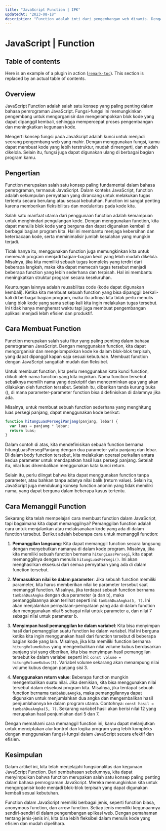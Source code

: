 ```yaml
---
title: "JavaScript Function | IPK"
updatedAt: "2023-08-18"
description: "Function adalah inti dari pengembangan web dinamis. Dengan JavaScript, kamu dapat membuat interaksi yang menarik dan fungsionalitas canggih di situs kamu. Pelajari cara membuat dan mengimplementasikan function dengan efisien untuk memberikan pengalaman yang luar biasa kepada pengunjung kamu. Temukan keajaiban kode yang kuat dalam menciptakan situs yang responsif dan mengesankan dengan bantuan function JavaScript."
---
```


# JavaScript | Function

## Table of contents

Here is an example of a plugin in action
([`remark-toc`](https://github.com/remarkjs/remark-toc)).
This section is replaced by an actual table of contents.

## Overview

JavaScript Function adalah salah satu konsep yang paling penting dalam bahasa pemrograman JavaScript. Fungsi-fungsi ini memungkinkan pengembang untuk mengorganisir dan mengelompokkan blok kode yang dapat dipanggil kembali, sehingga mempercepat proses pengembangan dan meningkatkan kegunaan kode.

Mengerti konsep fungsi pada JavaScript adalah kunci untuk menjadi seorang pengembang web yang mahir. Dengan menggunakan fungsi, kamu dapat membuat kode yang lebih terstruktur, mudah dimengerti, dan mudah dikelola. Selain itu, fungsi juga dapat digunakan ulang di berbagai bagian program kamu.

## Pengertian

Function merupakan salah satu konsep paling fundamental dalam bahasa pemrograman, termasuk JavaScript. Dalam konteks JavaScript, function adalah sekumpulan pernyataan yang dirancang untuk melakukan tugas tertentu secara berulang atau sesuai kebutuhan. Function ini sangat penting karena memberikan fleksibilitas dan modularitas pada kode kita.

Salah satu manfaat utama dari penggunaan function adalah kemampuan untuk menghindari pengulangan kode. Dengan menggunakan function, kita dapat menulis blok kode yang berguna dan dapat digunakan kembali di berbagai bagian program kita. Hal ini membantu menjaga kebersihan dan keterbacaan kode, serta meminimalisir jumlah kesalahan yang mungkin terjadi.

Tidak hanya itu, menggunakan function juga memungkinkan kita untuk memecah program menjadi bagian-bagian kecil yang lebih mudah dikelola. Misalnya, jika kita memiliki sebuah tugas kompleks yang terdiri dari beberapa langkah, maka kita dapat memecah tugas tersebut menjadi beberapa function yang lebih sederhana dan terpisah. Hal ini membantu meningkatkan struktur program secara keseluruhan.

Keuntungan lainnya adalah reusabilitas code (kode dapat digunakan kembali). Ketika kita membuat sebuah function yang bisa dipanggil berkali-kali di berbagai bagian program, maka itu artinya kita tidak perlu menulis ulang blok kode yang sama setiap kali kita ingin melakukan tugas tersebut. Ini tidak hanya menghemat waktu tapi juga membuat pengembangan aplikasi menjadi lebih efisien dan produktif.

## Cara Membuat Function

Function merupakan salah satu fitur yang paling penting dalam bahasa pemrograman JavaScript. Dengan menggunakan function, kita dapat mengorganisir dan mengelompokkan kode ke dalam blok-blok terpisah, yang dapat dipanggil kapan saja sesuai kebutuhan. Membuat function dengan JavaScript sangatlah mudah dan fleksibel.

Untuk membuat function, kita perlu menggunakan kata kunci function, diikuti oleh nama function yang kita inginkan. Nama function tersebut sebaiknya memilih nama yang deskriptif dan mencerminkan apa yang akan dilakukan oleh function tersebut. Setelah itu, diberikan tanda kurung buka (), di mana parameter-parameter function bisa didefinisikan di dalamnya jika ada.

Misalnya, untuk membuat sebuah function sederhana yang menghitung luas persegi panjang, dapat menggunakan kode berikut:

```javascript
function hitungLuasPersegiPanjang(panjang, lebar) {
  var luas = panjang * lebar;
  return luas;
}
```

Dalam contoh di atas, kita mendefinisikan sebuah function bernama hitungLuasPersegiPanjang dengan dua parameter yaitu panjang dan lebar. Di dalam body function tersebut, kita melakukan operasi perkalian antara kedua parameter untuk mendapatkan hasil luas persegi panjang. Setelah itu, nilai luas dikembalikan menggunakan kata kunci return.

Selain itu, perlu diingat bahwa kita dapat menggunakan function tanpa parameter, atau bahkan tanpa adanya nilai balik (return value). Selain itu, JavaScript juga mendukung konsep function anonim yang tidak memiliki nama, yang dapat berguna dalam beberapa kasus tertentu.

## Cara Memanggil Function

Sekarang kita telah mempelajari cara membuat function dalam JavaScript, tapi bagaimana kita dapat memanggilnya? Pemanggilan function adalah cara untuk menjalankan atau melaksanakan kode yang ada di dalam function tersebut. Berikut adalah beberapa cara untuk memanggil function:

1. **Pemanggilan langsung**: Kita dapat memanggil function secara langsung dengan menyebutkan namanya di dalam kode program. Misalnya, jika kita memiliki sebuah function bernama `hitungLuasPersegi`, kita dapat memanggilnya dengan menulis `hitungLuasPersegi()`. Ini akan menghasilkan eksekusi dari semua pernyataan yang ada di dalam function tersebut.

2. **Memasukkan nilai ke dalam parameter**: Jika sebuah function memiliki parameter, kita harus memberikan nilai ke parameter tersebut saat memanggil function. Misalnya, jika terdapat sebuah function bernama `tambahDuaAngka` dengan dua parameter (a dan b), maka pemanggilaannya akan terlihat seperti ini: `tambahDuaAngka(5, 7)`. Ini akan menjalankan pernyataan-pernyataan yang ada di dalam function dan menggunakan nilai 5 sebagai nilai untuk parameter a, dan nilai 7 sebagai nilai untuk parameter b.

3. **Menyimpan hasil pemanggilan ke dalam variabel**: Kita bisa menyimpan hasil dari pemanggilan suatu function ke dalam variabel. Hal ini berguna ketika kita ingin menggunakan hasil dari function tersebut di beberapa bagian kode yang lain. Misalnya, jika kita memiliki function bernama `hitungVolumeKubus` yang mengembalikan nilai volume kubus berdasarkan panjang sisi yang diberikan, kita bisa menyimpan hasil pemanggilan tersebut ke dalam variabel seperti ini: `const volume = hitungVolumeKubus(3)`. Variabel volume sekarang akan menampung nilai volume kubus dengan panjang sisi 3.

4. **Menggunakan return value**: Beberapa function mungkin mengembalikan suatu nilai. Jika demikian, kita bisa menggunakan nilai tersebut dalam eksekusi program kita. Misalnya, jika terdapat sebuah function bernama `tambahDuaAngka`, maka pemanggilannya dapat digunakan untuk menjumlahkan dua angka dan mengembalikan hasil penjumlahannya ke dalam program utama. Contohnya: `const hasil = tambahDuaAngka(5, 7)`. Sekarang variabel hasil akan berisi nilai 12 yang merupakan hasil penjumlahan dari 5 dan 7.

Dengan memahami cara memanggil function ini, kamu dapat melanjutkan untuk menciptakan alur kontrol dan logika program yang lebih kompleks dengan menggunakan fungsi-fungsi dalam JavaScript secara efektif dan efisien.

## Kesimpulan

Dalam artikel ini, kita telah menjelajahi fungsionalitas dan kegunaan JavaScript Function. Dari pembahasan sebelumnya, kita dapat menyimpulkan bahwa function merupakan salah satu konsep paling penting dalam bahasa pemrograman JavaScript. Mereka memungkinkan kita untuk mengorganisir kode menjadi blok-blok terpisah yang dapat digunakan kembali sesuai kebutuhan.

Function dalam JavaScript memiliki berbagai jenis, seperti function biasa, anonymous function, dan arrow function. Setiap jenis memiliki kegunaannya sendiri-sendiri di dalam pengembangan aplikasi web. Dengan pemahaman tentang jenis-jenis ini, kita bisa lebih fleksibel dalam menulis kode yang efisien dan mudah dipelihara.
